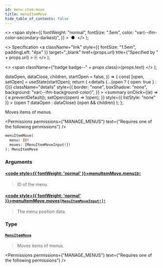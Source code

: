 ```yaml
---
id: menu-item-move
title: menuItemMove
hide_table_of_contents: false
---
```


  <>
    <span
      style={{
        fontWeight: "normal",
        fontSize: ".5em",
        color: "var(--ifm-color-secondary-darkest)",
      }}
    >
      &nbsp;●&nbsp;
    </span>
  </>
);

  <>
    Specification
    <a
      className="link"
      style={{ fontSize: "1.5em", paddingLeft: "4px" }}
      target="\_blank"
      href={props.url}
      title={"Specified by " + props.url}
    >
      ⎘
    </a>
  </>
);

  <>
    <span className={"badge badge--" + props.class}>{props.text}</span>
  </>
);


  dataOpen,
  dataClose,
  children,
  startOpen = false,
}) => {
  const [open, setOpen] = useState(startOpen);
  return (
    <details
      {...(open ? { open: true } : {})}
      className="details"
      style={{
        border: "none",
        boxShadow: "none",
        background: "var(--ifm-background-color)",
      }}
    >
      <summary
        onClick={(e) => {
          e.preventDefault();
          setOpen((open) => !open);
        }}
        style={{ listStyle: "none" }}
      >
        {open ? dataOpen : dataClose}
      </summary>
      {open && children}
    </details>
  );
};

Moves items of menus.

<Permissions
  permissions={"MANAGE_MENUS"}
  text={"Requires one of the following permissions"}
/>

```graphql
menuItemMove(
  menu: ID!
  moves: [MenuItemMoveInput!]!
): MenuItemMove
```

### Arguments

#### [<code style={{ fontWeight: 'normal' }}>menuItemMove.<b>menu</b></code>](#)<Bullet />[`ID!`](../../../api-reference/miscellaneous/scalars/id) <Badge class="secondary" text="non-null"/> <Badge class="secondary" text="scalar"/>

> ID of the menu.

#### [<code style={{ fontWeight: 'normal' }}>menuItemMove.<b>moves</b></code>](#)<Bullet />[`[MenuItemMoveInput!]!`](../../../api-reference/miscellaneous/inputs/menu-item-move-input) <Badge class="secondary" text="non-null"/> <Badge class="secondary" text="input"/>

> The menu position data.

### Type

#### [`MenuItemMove`](../../../api-reference/miscellaneous/objects/menu-item-move) <Badge class="secondary" text="object"/>

> Moves items of menus.

<Permissions
  permissions={"MANAGE_MENUS"}
  text={"Requires one of the following permissions"}
/>

